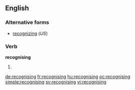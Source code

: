 ==English==

===Alternative forms===
*[[recognizing]] (''US'')

===Verb===
'''recognising'''

# {{context|British|lang=en}} {{present participle of|recognise}}

[[de:recognising]]
[[fr:recognising]]
[[hu:recognising]]
[[oc:recognising]]
[[simple:recognising]]
[[sv:recognising]]
[[vi:recognising]]